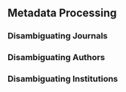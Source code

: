 ## Metadata Processing

### Disambiguating Journals

### Disambiguating Authors

### Disambiguating Institutions


